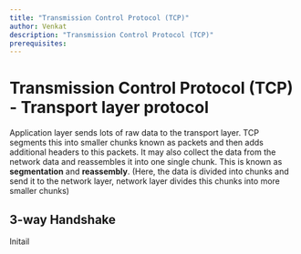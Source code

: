 ```yaml
---
title: "Transmission Control Protocol (TCP)"
author: Venkat
description: "Transmission Control Protocol (TCP)"
prerequisites:
---
```


# Transmission Control Protocol (TCP) - Transport layer protocol

Application layer sends lots of raw data to the transport layer. TCP segments this into smaller chunks known as packets and then adds additional headers to this packets.
It may also collect the data from the network data and reassembles it into one single chunk. This is known as **segmentation** and **reassembly**. 
(Here, the data is divided into chunks and send it to the network layer, network layer divides this chunks into more smaller chunks)

## 3-way Handshake

Initail